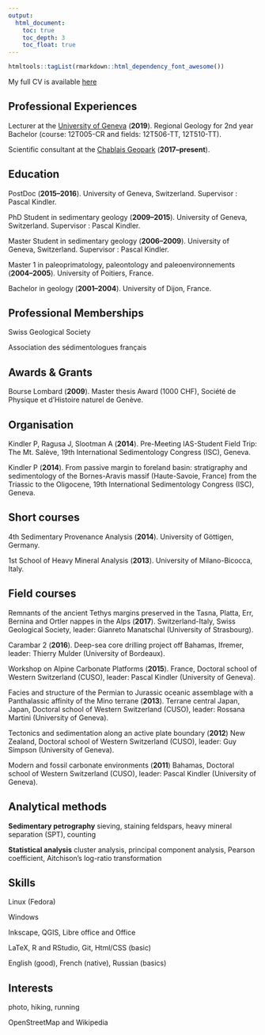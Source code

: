 ```yaml
---
output:
  html_document:
    toc: true
    toc_depth: 3
    toc_float: true
---
```

  
  <link rel="stylesheet" href="styles.css" type="text/css">

  ```r
htmltools::tagList(rmarkdown::html_dependency_font_awesome())
```

My full CV is available [here](files/jragusa_cv.pdf)

## Professional Experiences
Lecturer at the [University of Geneva](https://www.unige.ch/sciences/terre/en/) (**2019**). Regional Geology for 2nd year Bachelor (course: 12T005-CR and fields: 12T506-TT, 12T510-TT).

Scientific consultant at the [Chablais Geopark](http://www.geopark-chablais.com/) (**2017--present**).
  
## Education

PostDoc (**2015--2016**). University of Geneva, Switzerland. Supervisor : Pascal
Kindler.

PhD Student in sedimentary geology (**2009--2015**). University of Geneva, Switzerland. Supervisor : Pascal Kindler.

Master Student in sedimentary geology (**2006--2009**). University of Geneva, Switzerland. Supervisor : Pascal Kindler.

Master 1 in paleoprimatology, paleontology and paleoenvironnements (**2004--2005**). University of Poitiers, France.

Bachelor in geology (**2001--2004**). University of Dijon, France.

## Professional Memberships

Swiss Geological Society

Association des sédimentologues français

## Awards & Grants

Bourse Lombard (**2009**). Master thesis Award (1000 CHF), Société de Physique et d’Histoire naturel de Genève.

## Organisation

Kindler P, Ragusa J, Slootman A (**2014**). Pre-Meeting IAS-Student Field Trip: The Mt. Salève, 19th International Sedimentology Congress (ISC), Geneva.

Kindler P (**2014**). From passive margin to foreland basin: stratigraphy and sedimentology of the Bornes-Aravis massif (Haute-Savoie, France) from the Triassic to the Oligocene, 19th International Sedimentology Congress (ISC), Geneva.

## Short courses

4th Sedimentary Provenance Analysis (**2014**). University of Göttigen, Germany.

1st School of Heavy Mineral Analysis (**2013**). University of Milano-Bicocca, Italy.

## Field courses

Remnants of the ancient Tethys margins preserved in the Tasna, Platta, Err, Bernina and Ortler nappes in the Alps (**2017**). Switzerland-Italy, Swiss Geological Society, leader: Gianreto Manatschal (University of Strasbourg).

Carambar 2 (**2016**). Deep-sea core drilling project off Bahamas, Ifremer, leader: Thierry Mulder (University of Bordeaux).

Workshop on Alpine Carbonate Platforms (**2015**). France, Doctoral school of Western Switzerland (CUSO), leader: Pascal Kindler (University of Geneva).

Facies and structure of the Permian to Jurassic oceanic assemblage with a Panthalassic affinity of the Mino terrane (**2013**). Terrane central Japan, Japan, Doctoral school of Western Switzerland (CUSO), leader: Rossana Martini (University of Geneva).

Tectonics and sedimentation along an active plate boundary (**2012**) New Zealand, Doctoral school of Western Switzerland (CUSO), leader: Guy Simpson (University of Geneva).

Modern and fossil carbonate environments (**2011**) Bahamas, Doctoral school of Western Switzerland (CUSO), leader: Pascal Kindler (University of Geneva).

## Analytical methods

<i class="fa fa-flask" style="font-size: 1.5em;"></i> **Sedimentary petrography** sieving, staining feldspars, heavy mineral separation (SPT), counting

<i class="fa fa-calculator" style="font-size: 1.5em;"></i> **Statistical analysis** cluster analysis, principal component analysis, Pearson coefficient, Aitchison’s log-ratio transformation

## Skills

<i class="fa fa-linux" style="font-size: 1.5em;"></i> Linux (Fedora) 

<i class="fa fa-windows" style="font-size: 1.5em;"></i> Windows

<i class="fa fa-desktop" style="font-size: 1.5em;"></i> Inkscape, QGIS, Libre office and Office

<i class="fa fa-terminal" style="font-size: 1.5em;"></i> LaTeX, R and RStudio, Git, Html/CSS (basic)

<i class="fa fa-language" style="font-size: 1.5em;"></i> English (good), French (native), Russian (basics)

## Interests

<i class="fa fa-camera" style="font-size: 1.5em;"></i> photo, hiking, running

<i class="fa fa-globe" style="font-size: 1.5em;"></i> OpenStreetMap and Wikipedia